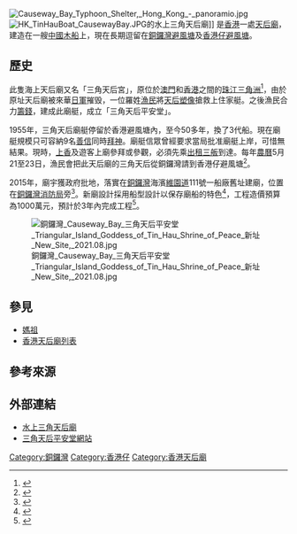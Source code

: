 [[File:Causeway_Bay_Typhoon_Shelter,_Hong_Kong_-_panoramio.jpg|thumb]]
[[File:HK_TinHauBoat_CausewayBay.JPG|thumb]]的水上三角天后廟]]
{{engname|水上三角天后廟|Triangular Island Goddess of Tin Hau Shrine}}是[[香港|香港]]一處[[天后廟|天后廟]]，建造在一艘[[中國|中國]][[木|木]][[船|船]]上，現在長期逗留在[[銅鑼灣避風塘|銅鑼灣避風塘]]及[[香港仔避風塘|香港仔避風塘]]。

==歷史==
此隻海上天后廟又名「三角天后宮」，原位於[[澳門|澳門]]和[[香港|香港]]之間的[[珠江三角洲|珠江三角洲]]<ref>{{Cite web|title=【銅鑼灣廟船上岸‧天后娘娘不再飄泊】|url=https://zh-hk.facebook.com/wanchaifestival2018/posts/515765668834061/|accessdate=2020-02-01|author=|date=2018-11-19|format=|publisher=灣仔節 Wan Chai Festival 2018 Facebook 專頁|language=|archive-date=2020-02-01|archive-url=https://web.archive.org/web/20200201063802/https://zh-hk.facebook.com/wanchaifestival2018/posts/515765668834061/|dead-url=no}}</ref>，由於原址天后廟被來華[[日軍|日軍]]摧毁，一位羅姓[[漁民|漁民]]將[[媽祖|天后]][[塑像|塑像]]搶救上住家艇。之後漁民合力[[籌錢|籌錢]]，建成此廟艇，成立「三角天后平安堂」。

1955年，三角天后廟艇停留於香港避風塘內，至今50多年，換了3代船。現在廟艇規模只可容納9名[[善信|善信]]同時[[拜神|拜神]]。廟艇信眾曾經要求當局批准廟艇上岸，可惜無結果。現時，[[上香|上香]]及遊客上廟參拜或參觀，必須先乘[[出租|出租]][[三舨|三舨]]到達。每年[[農曆|農曆]]5月21至23日，漁民會把此天后廟的三角天后從銅鑼灣請到香港仔避風塘<ref>{{Cite web|title=【香港仔盛事】銅鑼灣有個三角天后　文革由香港仔漁民從內地救走|url=https://www.hk01.com/社區專題/98765/香港仔盛事-銅鑼灣有個三角天后-文革由香港仔漁民從內地救走|accessdate=2020-02-01|author=林𡝴雯|date=2017-06-18|format=|publisher=香港01|language=|archive-date=2020-02-01|archive-url=https://web.archive.org/web/20200201083854/https://www.hk01.com/%E7%A4%BE%E5%8D%80%E5%B0%88%E9%A1%8C/98765/%E9%A6%99%E6%B8%AF%E4%BB%94%E7%9B%9B%E4%BA%8B-%E9%8A%85%E9%91%BC%E7%81%A3%E6%9C%89%E5%80%8B%E4%B8%89%E8%A7%92%E5%A4%A9%E5%90%8E-%E6%96%87%E9%9D%A9%E7%94%B1%E9%A6%99%E6%B8%AF%E4%BB%94%E6%BC%81%E6%B0%91%E5%BE%9E%E5%85%A7%E5%9C%B0%E6%95%91%E8%B5%B0|dead-url=no}}</ref>。

2015年，廟宇獲政府批地，落實在[[銅鑼灣|銅鑼灣]]海濱[[維園道|維園道]]111號一船廠舊址建廟，位置在[[銅鑼灣消防局|銅鑼灣消防局]]旁<ref>{{Cite news|url=https://hk.on.cc/hk/bkn/cnt/news/20170813/bkn-20170813100025164-0813_00822_001.html|title=我城我區：天后也上岸　唯一水上廟船成歷史|author=|date=2017-08-13|work=東網|publisher=東方報業集團|accessdate=2020-02-01|language=|format=|archive-date=2020-02-01|archive-url=https://web.archive.org/web/20200201063757/https://hk.on.cc/hk/bkn/cnt/news/20170813/bkn-20170813100025164-0813_00822_001.html|dead-url=no}}</ref>。新廟設計採用船型設計以保存廟船的特色<ref>{{Cite web|title=簡介|url=https://www.tigtinhau.org/|accessdate=2020-02-01|author=|date=2016|format=|publisher=三角天后平安堂有限公司|language=|archive-date=2019-09-04|archive-url=https://web.archive.org/web/20190904183656/https://www.tigtinhau.org/|dead-url=no}}</ref>，工程造價預算為1000萬元，預計於3年內完成工程<ref>{{Cite news|url=https://www.tigtinhau.org/index.php?pg=news|title=銅鑼灣廟船上岸建廟動土|author=|date=2015-12-11|work=|publisher=成報|accessdate=2020-02-01|language=|format=|archive-date=2020-02-01|archive-url=https://web.archive.org/web/20200201063748/https://www.tigtinhau.org/index.php%3Fpg%3Dnews|dead-url=no}}</ref>。

[[File:銅鑼灣_Causeway_Bay_三角天后平安堂_Triangular_Island_Goddess_of_Tin_Hau_Shrine_of_Peace_新址_New_Site,_2021.08.jpg|thumb]]

==參見==
*[[媽祖|媽祖]]
*[[香港天后廟列表|香港天后廟列表]]

==參考來源==
{{reflist|2}}

==外部連結==
{{commonscat|Floating Tin Hau Temple}}
* [https://web.archive.org/web/20090914022223/http://www.mzzjw.cn/zgmzb/html/2008-10/14/content_56724.htm 水上三角天后廟]
* [https://www.tigtinhau.org/ 三角天后平安堂網站] {{Wayback|url=https://www.tigtinhau.org/ |date=20170227154921 }}

[[Category:銅鑼灣|Category:銅鑼灣]]
[[Category:香港仔|Category:香港仔]]
[[Category:香港天后廟|Category:香港天后廟]]